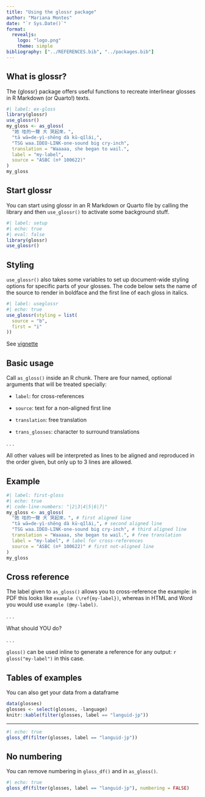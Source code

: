 ```yaml
---
title: "Using the glossr package"
author: "Mariana Montes"
date: "`r Sys.Date()`"
format:
  revealjs:
    logo: "logo.png"
    theme: simple
bibliography: ["../REFERENCES.bib", "../packages.bib"]
---
```


## What is glossr?

The {glossr} package offers useful functions to recreate interlinear glosses in R Markdown (or Quarto!) texts.

```r
#| label: ex-gloss
library(glossr)
use_glossr()
my_gloss <- as_gloss(
  "她 哇的一聲 大 哭起來，",
  "tā wā=de-yì-shēng dà kū-qǐlái,",
  "TSG waa.IDEO-LINK-one-sound big cry-inch",
  translation = "Waaaaa, she began to wail.",
  label = "my-label",
  source = "ASBC (nº 100622)"
)
my_gloss
```

## Start glossr

You can start using glossr in an R Markdown or Quarto file by calling the library and then `use_glossr()` to activate some background stuff.

```r
#| label: setup
#| echo: true
#| eval: false
library(glossr)
use_glossr()
```

## Styling

`use_glossr()` also takes some variables to set up document-wide styling options for specific parts of your glosses. The code below sets the name of the source to render in boldface and the first line of each gloss in italics.

```r
#| label: useglossr
#| echo: true
use_glossr(styling = list(
  source = "b",
  first = "i"
))
```

::: footer

See [vignette](https://montesmariana.github.io/glossr/articles/styling.html)

:::

## Basic usage

Call `as_gloss()` inside an R chunk. There are four named, optional arguments that will be treated specially:

::: {.incremental}

- `label`: for cross-references

- `source`: text for a non-aligned first line

- `translation`: free translation

- `trans_glosses`: character to surround translations

:::

. . .

All other values will be interpreted as lines to be aligned and reproduced in the order given, but only up to 3 lines are allowed.

## Example

```r
#| label: first-gloss
#| echo: true
#| code-line-numbers: "|2|3|4|5|6|7|"
my_gloss <- as_gloss(
  "她 哇的一聲 大 哭起來，", # first aligned line
  "tā wā=de-yì-shēng dà kū-qǐlái,", # second aligned line
  "TSG waa.IDEO-LINK-one-sound big cry-inch", # third aligned line
  translation = "Waaaaa, she began to wail.", # free translation
  label = "my-label", # label for cross-references
  source = "ASBC (nº 100622)" # first not-aligned line
)
my_gloss
```

## Cross reference

The label given to `as_gloss()` allows you to cross-reference the example: in PDF this looks like `example (\ref{my-label})`, whereas in HTML and Word you would use `example (@my-label)`.

. . .

What should YOU do?

. . . 

::: callout-tip

`gloss()` can be used inline to generate a reference for any output: `r gloss("my-label")` in this case.

:::

## Tables of examples {.smaller}

You can also get your data from a dataframe

```r
data(glosses)
glosses <- select(glosses, -language)
knitr::kable(filter(glosses, label == "languid-jp"))
```

---

```r
#| echo: true
gloss_df(filter(glosses, label == "languid-jp"))
```

## No numbering

You can remove numbering in `gloss_df()` and in `as_gloss()`.

```r
#| echo: true
gloss_df(filter(glosses, label == "languid-jp"), numbering = FALSE)
```


<!-- # PDF-only features -->

<!-- This package also offers a few extensions when working on PDF output. On the one hand, `gloss_list()` allows you to nest a list of glosses and have both a reference for the list and for each individual item. **This will not work in HTML or Word**, which will just keep the numbering on the top level. But on PDF, given the function on some examples from @shindo_2015, we can use `` `r knitr::inline_expr('gloss("jp")')` `` to reference `r gloss("jp")`, or `` `r knitr::inline_expr('gloss("heartwarming-jp")')` `` and `` `r knitr::inline_expr('gloss("languid-jp")')` `` to reference `r gloss("heartwarming-jp")` and `r gloss("languid-jp")`. -->

<!-- ```{r, jp-gloss} -->
<!-- filter(glosses, endsWith(label, "jp")) %>%  -->
<!--   gloss_df() %>%  -->
<!--   gloss_list(listlabel = "jp") -->
<!-- ``` -->

<!-- Finally, it might be the case that you want to apply $LaTeX$ formatting to a long string of elements for your first lines of glosses, e.g. set half of your example in italics. In order to facilitate applying the same formatting to each individual element, this package offers you `gloss_format_words()`, which you can implement to the strings given to `as_gloss()`. -->

<!-- Internally, `glossr` will try to parse $LaTeX$ formatting into HTML but currently it doesn't parse it to Word or read HTML/markdown tags. (But see `vignette("styling")`.) -->

<!-- ```{r, format-words} -->
<!-- gloss_format_words("A long piece of text", "textit") -->
<!-- ``` -->


<!-- ```{r, last-gloss} -->
<!-- my_gloss <- as_gloss( -->
<!--   original = gloss_format_words("Hace calor/frío", "textbf"), -->
<!--   parsed = "make.3SG.PRS heat/cold.N.A", -->
<!--   translation = "'It is hot/cold'", -->
<!--   label = "formatted" -->
<!-- ) -->
<!-- my_gloss -->
<!-- ``` -->

<!-- # About the formats -->

<!-- The Latex output writes your glosses with the format required by the [{expex} package](https://ctan.org/pkg/expex?lang=en). The default HTML rendering uses [leipzig.js 0.8.0](https://github.com/bdchauvette/leipzig.js/) (and, of course, {htmltools} [@R-htmltools] to read it with R). The Word output is an invisible table generated with {flextable} [@R-flextable]. Note that if the translation is very long it could exceed the margins of the file in Word (as is the case of example `r gloss("heartwarming-jp")`), and at least for the time being you need to fix it manually by selecting the translation and reducing the width of its cell. -->

<!-- If you are familiar with these tools and would like to suggests expansions or contribute to the package, go ahead, I would love to hear from you! -->


<!-- # References -->


